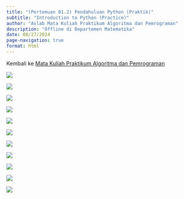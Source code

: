 ```yaml
---
title: "(Pertemuan 01.2) Pendahuluan Python (Praktik)"
subtitle: "Introduction to Python (Practice)"
author: "Aslab Mata Kuliah Praktikum Algoritma dan Pemrograman"
description: "Offline di Departemen Matematika"
date: 08/27/2024
page-navigation: true
format: html
---
```


Kembali ke [Mata Kuliah Praktikum Algoritma dan Pemrograman](./prak_alprog_2024.qmd)

![](./pertemuan01_02/pertemuan1_02_modul1_page-0001.jpg)

![](./pertemuan01_02/pertemuan1_02_modul1_page-0002.jpg)

![](./pertemuan01_02/pertemuan1_02_modul1_page-0003.jpg)

![](./pertemuan01_02/pertemuan1_02_modul1_page-0004.jpg)

![](./pertemuan01_02/pertemuan1_02_modul1_page-0005.jpg)

![](./pertemuan01_02/pertemuan1_02_modul1_page-0006.jpg)

![](./pertemuan01_02/pertemuan1_02_modul1_page-0007.jpg)

![](./pertemuan01_02/pertemuan1_02_modul1_page-0008.jpg)

![](./pertemuan01_02/pertemuan1_02_modul1_page-0009.jpg)

![](./pertemuan01_02/pertemuan1_02_modul1_page-0010.jpg)

![](./pertemuan01_02/pertemuan1_02_modul1_page-0011.jpg)
